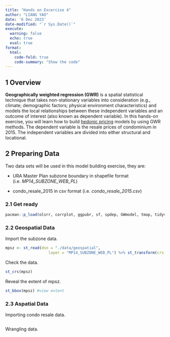 ```yaml
---
title: "Hands on Excercise 4"
author: "LIANG YAO"
date: '6 Dec 2023'
date-modified: "`r Sys.Date()`"
execute: 
  warning: false
  echo: true
  eval: true
format: 
  html: 
    code-fold: true
    code-summary: "Show the code"
---
```


## **1 Overview**

**Geographically weighted regression (GWR)** is a spatial statistical technique that takes non-stationary variables into consideration (e.g., climate; demographic factors; physical environment characteristics) and models the local relationships between these independent variables and an outcome of interest (also known as dependent variable). In this hands-on exercise, you will learn how to build [hedonic pricing](https://www.investopedia.com/terms/h/hedonicpricing.asp) models by using GWR methods. The dependent variable is the resale prices of condominium in 2015. The independent variables are divided into either structural and locational.

## **2 Preparing Data**

Two data sets will be used in this model building exercise, they are:

-   URA Master Plan subzone boundary in shapefile format (i.e. *MP14_SUBZONE_WEB_PL*)

-   condo_resale_2015 in csv format (i.e. *condo_resale_2015.csv*)

### **2.1 Get ready**

```r
pacman::p_load(olsrr, corrplot, ggpubr, sf, spdep, GWmodel, tmap, tidyverse, gtsummary)
```

### **2.2 Geospatial Data**

Import the subzone data.

```r
mpsz <- st_read(dsn = "./data/geospatial",
                   layer = "MP14_SUBZONE_WEB_PL") %>% st_transform(crs = 3414)
```

Check the data.

```r
st_crs(mpsz)
```

Reveal the extent of mpsz.

```r
st_bbox(mpsz) #view extent
```

### **2.3 Aspatial Data**

Importing condo resale data.

```r

```

Wrangling data.
